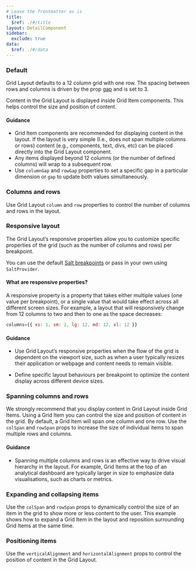 ```yaml
---
# Leave the frontmatter as is
title:
  $ref: ./#/title
layout: DetailComponent
sidebar:
  exclude: true
data:
  $ref: ./#/data
---
```


<LivePreviewControls>

<LivePreview componentName="grid-layout" exampleName="Default">

### Default

Grid Layout defaults to a 12 column grid with one row. The spacing between rows and columns is driven by the prop [gap](/salt/foundations/spacing) and is set to 3.

Content in the Grid Layout is displayed inside Grid Item components. This helps control the size and position of content.

#### Guidance

- Grid Item components are recommended for displaying content in the layout. If the layout is very simple (I.e., does not span multiple columns or rows) content (e.g., components, text, divs, etc) can be placed directly into the Grid Layout component.
- Any items displayed beyond 12 columns (or the number of defined columns) will wrap to a subsequent row.
- Use `columnGap` and `rowGap` properties to set a specific gap in a particular dimension or `gap` to update both values simultaneously.

</LivePreview>

<LivePreview componentName="grid-layout" exampleName="ColumnsAndRows">

### Columns and rows

Use Grid Layout `column` and `row` properties to control the number of columns and rows in the layout.

</LivePreview>

<LivePreview componentName="grid-layout" exampleName="ResponsiveLayout">

### Responsive layout

The Grid Layout’s responsive properties allow you to customize specific properties of the grid (such as the number of columns and rows) per breakpoint.

You can use the default [Salt breakpoints](https://www.saltdesignsystem.com/salt/foundations/responsiveness) or pass in your own using `SaltProvider`.

#### What are responsive properties?

A responsive property is a property that takes either multiple values (one value per breakpoint), or a single value that would take effect across all different screen sizes. For example, a layout that will responsively change from 12 columns to two and then to one as the space decreases:

```js
columns={{ xs: 1, sm: 2, lg: 12, md: 12, xl: 12 }}
```

#### Guidance

- Use Grid Layout’s responsive properties when the flow of the grid is dependent on the viewport size, such as when a user typically resizes their application or webpage and content needs to remain visible.

- Define specific layout behaviours per breakpoint to optimize the content display across different device sizes.

</LivePreview>

<LivePreview componentName="grid-layout" exampleName="SpanningColumnsAndRows">

### Spanning columns and rows

We strongly recommend that you display content in Grid Layout inside Grid Items. Using a Grid Item you can control the size and position of content in the grid. By default, a Grid Item will span one column and one row. Use the `colSpan` and `rowSpan` props to increase the size of individual items to span multiple rows and columns.

#### Guidance

- Spanning multiple columns and rows is an effective way to drive visual hierarchy in the layout. For example, Grid Items at the top of an analytical dashboard are typically larger in size to emphasize data visualisations, such as charts or metrics.

</LivePreview>

<LivePreview componentName="grid-layout" exampleName="ExpandingAndCollapsingItems">

### Expanding and collapsing items

Use the `colSpan` and `rowSpan` props to dynamically control the size of an item in the grid to show more or less content to the user. This example shows how to expand a Grid Item in the layout and reposition surrounding Grid Items at the same time.

</LivePreview>

<LivePreview componentName="grid-layout" exampleName="PositioningItems">

### Positioning items

Use the `verticalAlignment` and `horizontalAlignment` props to control the position of content in the Grid Layout.

</LivePreview>

</LivePreviewControls>
